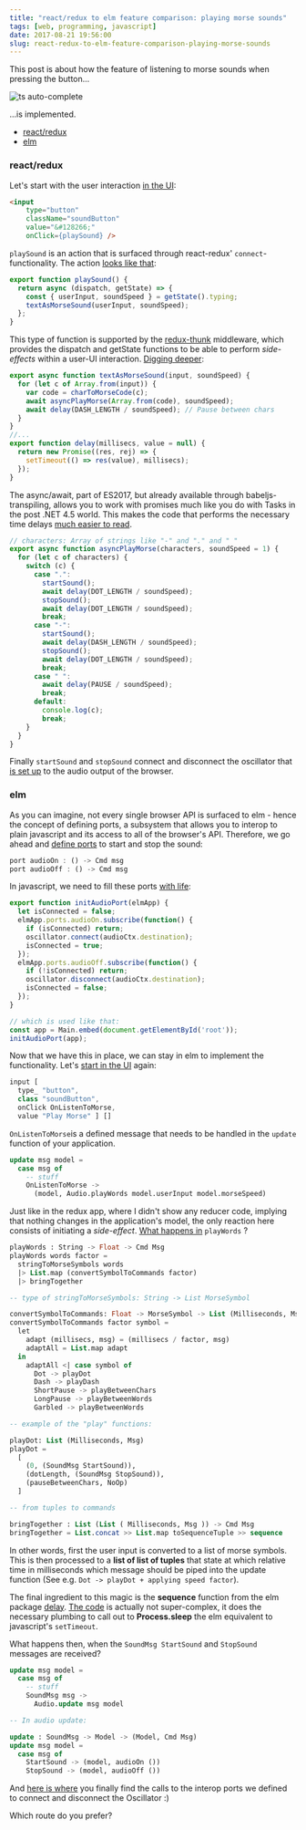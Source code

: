 ```yaml
---
title: "react/redux to elm feature comparison: playing morse sounds"
tags: [web, programming, javascript]
date: 2017-08-21 19:56:00
slug: react-redux-to-elm-feature-comparison-playing-morse-sounds
---
```


This post is about how the feature of listening to morse sounds when pressing the button...

![ts auto-complete](/assets/play-morse-button.png)

...is implemented.

- [react/redux](#reactredux)
- [elm](#elm)

### react/redux

Let's start with the user interaction [in the UI][1]:

```html
<input
    type="button"
    className="soundButton"
    value="&#128266;"
    onClick={playSound} />
```

`playSound` is an action that is surfaced through react-redux' `connect`-functionality. The action [looks like that][2]:

```javascript
export function playSound() {
  return async (dispatch, getState) => {
    const { userInput, soundSpeed } = getState().typing;
    textAsMorseSound(userInput, soundSpeed);
  };
}
```

This type of function is supported by the [redux-thunk][3] middleware, which provides the dispatch and getState functions to be able to perform _side-effects_ within a user-UI interaction. [Digging deeper][4]: 

```javascript
export async function textAsMorseSound(input, soundSpeed) {
  for (let c of Array.from(input)) {
    var code = charToMorseCode(c);
    await asyncPlayMorse(Array.from(code), soundSpeed);
    await delay(DASH_LENGTH / soundSpeed); // Pause between chars
  }
}
//...
export function delay(millisecs, value = null) {
  return new Promise((res, rej) => {
    setTimeout(() => res(value), millisecs);
  });
}
```

The async/await, part of ES2017, but already available through babeljs-transpiling, allows you to work with promises much like you do with Tasks in the post .NET 4.5 world. 
This makes the code that performs the necessary time delays [much easier to read][5]. 

```javascript
// characters: Array of strings like "-" and "." and " "
export async function asyncPlayMorse(characters, soundSpeed = 1) {
  for (let c of characters) {
    switch (c) {
      case ".":
        startSound();
        await delay(DOT_LENGTH / soundSpeed);
        stopSound();
        await delay(DOT_LENGTH / soundSpeed);
        break;
      case "-":
        startSound();
        await delay(DASH_LENGTH / soundSpeed);
        stopSound();
        await delay(DOT_LENGTH / soundSpeed);
        break;
      case " ":
        await delay(PAUSE / soundSpeed);
        break;
      default:
        console.log(c);
        break;
    }
  }
}
```

Finally `startSound` and `stopSound` connect and disconnect the oscillator that [is set up][6] to the audio output of the browser.

### elm

As you can imagine, not every single browser API is surfaced to elm - hence the concept of defining ports, a subsystem that allows you to interop to plain javascript and its access to all of the browser's API.
Therefore, we go ahead and [define ports][7] to start and stop the sound:

```javascript
port audioOn : () -> Cmd msg
port audioOff : () -> Cmd msg
```

In javascript, we need to fill these ports [with life][8]:


```javascript
export function initAudioPort(elmApp) {
  let isConnected = false;
  elmApp.ports.audioOn.subscribe(function() {
    if (isConnected) return;
    oscillator.connect(audioCtx.destination);
    isConnected = true;
  });
  elmApp.ports.audioOff.subscribe(function() {
    if (!isConnected) return;
    oscillator.disconnect(audioCtx.destination);
    isConnected = false;
  });
}

// which is used like that:
const app = Main.embed(document.getElementById('root'));
initAudioPort(app);
```

Now that we have this in place, we can stay in elm to implement the functionality. Let's [start in the UI][9] again:

```javascript
input [
  type_ "button", 
  class "soundButton", 
  onClick OnListenToMorse,
  value "Play Morse" ] []
```

`OnListenToMorse`is a defined message that needs to be handled in the `update` function of your application.

```sql
update msg model = 
  case msg of
    -- stuff
    OnListenToMorse ->
      (model, Audio.playWords model.userInput model.morseSpeed)
```

Just like in the redux app, where I didn't show any reducer code, implying that nothing changes in the application's model, the only reaction here consists of initiating a _side-effect_.
[What happens in][10] `playWords` ?

```sql
playWords : String -> Float -> Cmd Msg
playWords words factor = 
  stringToMorseSymbols words
  |> List.map (convertSymbolToCommands factor)
  |> bringTogether

-- type of stringToMorseSymbols: String -> List MorseSymbol

convertSymbolToCommands: Float -> MorseSymbol -> List (Milliseconds, Msg)
convertSymbolToCommands factor symbol =
  let
    adapt (millisecs, msg) = (millisecs / factor, msg)
    adaptAll = List.map adapt
  in
    adaptAll <| case symbol of
      Dot -> playDot
      Dash -> playDash
      ShortPause -> playBetweenChars
      LongPause -> playBetweenWords
      Garbled -> playBetweenWords

-- example of the "play" functions:

playDot: List (Milliseconds, Msg)
playDot =  
  [
    (0, (SoundMsg StartSound)),
    (dotLength, (SoundMsg StopSound)),
    (pauseBetweenChars, NoOp)
  ]

-- from tuples to commands

bringTogether : List (List ( Milliseconds, Msg )) -> Cmd Msg
bringTogether = List.concat >> List.map toSequenceTuple >> sequence
```

In other words, first the user input is converted to a list of morse symbols.
This is then processed to a __list of list of tuples__ that state at 
which relative time in milliseconds which message should be piped into the update function (See e.g. `Dot -> playDot + applying speed factor`).

The final ingredient to this magic is the __sequence__ function from the elm package [delay][11]. [The code][12] is actually not super-complex,
it does the necessary plumbing to call out to __Process.sleep__ the elm equivalent to javascript's `setTimeout`.

What happens then, when the `SoundMsg StartSound` and `StopSound` messages are received?

```sql
update msg model = 
  case msg of
    -- stuff
    SoundMsg msg -> 
      Audio.update msg model

-- In audio update:

update : SoundMsg -> Model -> (Model, Cmd Msg)
update msg model =
  case msg of
    StartSound -> (model, audioOn ())
    StopSound -> (model, audioOff ())
```

And [here is where][13] you finally find the calls to the interop ports we defined to connect and disconnect the Oscillator :)

Which route do you prefer?


[1]: https://github.com/flq/remorse/blob/834762ec8185fa024160c397a07000e6cd7667fd/src/TypingScreen/TypingScreen.js#L37-L43
[2]: https://github.com/flq/remorse/blob/834762ec8185fa024160c397a07000e6cd7667fd/src/TypingScreen/Actions.js#L23-L28
[3]: https://github.com/gaearon/redux-thunk
[4]: https://github.com/flq/remorse/blob/834762ec8185fa024160c397a07000e6cd7667fd/src/components/SoundLib.js#L32
[5]: https://github.com/flq/remorse/blob/834762ec8185fa024160c397a07000e6cd7667fd/src/components/SoundLib.js#L40-L64
[6]: https://github.com/flq/remorse/blob/834762ec8185fa024160c397a07000e6cd7667fd/src/components/SoundLib.js#L14-L30
[7]: https://github.com/flq/elmorse/blob/ce330e70098106e988d92059c3762708c43646f5/src/Interop.elm#L5-L6
[8]: https://github.com/flq/elmorse/blob/ce330e70098106e988d92059c3762708c43646f5/src/Typing/audioPort.js#L23-L35
[9]: https://github.com/flq/elmorse/blob/ce330e70098106e988d92059c3762708c43646f5/src/Typing/View.elm#L36-L40
[10]: https://github.com/flq/elmorse/blob/8db340ed97ffe00ae075d7cca4236962b8336570/src/Typing/MorseAudio.elm#L37-L41
[11]: http://package.elm-lang.org/packages/andrewMacmurray/elm-delay/latest/Delay#sequence
[12]: https://github.com/andrewMacmurray/elm-delay/blob/2.0.2/src/Delay.elm
[13]: https://github.com/flq/elmorse/blob/8db340ed97ffe00ae075d7cca4236962b8336570/src/Typing/MorseAudio.elm#L17-L21